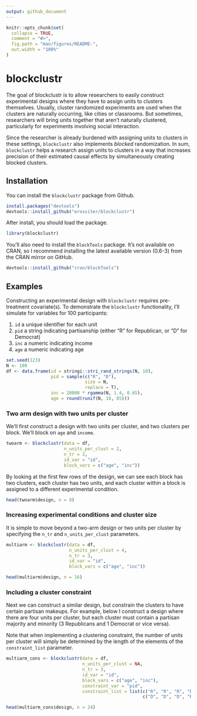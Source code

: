 ```yaml
---
output: github_document
---
```


<!-- README.md is generated from README.Rmd. Please edit that file -->

```r
knitr::opts_chunk$set(
  collapse = TRUE,
  comment = "#>",
  fig.path = "man/figures/README-",
  out.width = "100%"
)
```

# blockclustr

The goal of blockclustr is to allow researchers to easily construct experimental designs where they have to assign units to clusters themselves.  Usually, cluster randomized experiments are used when the clusters are naturally occurring, like cities or classrooms.  But sometimes, researchers will bring units together that aren't naturally clustered, particularly for experiments involving social interaction.

Since the researcher is already burdened with assigning units to clusters in these settings, `blockclustr` also implements *blocked* randomization.  In sum, `blockclustr` helps a research assign units to clusters in a way that increases precision of their estimated causal effects by simultaneously creating blocked clusters.  


## Installation

You can install the `blockclustr` package from Github.

```r
install.packages("devtools")
devtools::install_github("erossiter/blockclustr")
```

After install, you should load the package.

```r
library(blockclustr)
```

You'll also need to install the `blockTools` package.  It's not available on CRAN, so I recommend installing the latest available version (0.6-3) from the CRAN mirror on GitHub. 

```r
devtools::install_github("cran/blockTools")
```


## Examples

Constructing an experimental design with `blockclustr` requires pre-treatment covariate(s).  To demonstrate the `blockclustr` functionality, I'll simulate for variables for 100 participants:

1. `id` a unique identifier for each unit
2. `pid` a string indicating partisanship (either "R" for Republican, or "D" for Democrat)
3. `inc` a numeric indicating income
4. `age` a numeric indicating age

```r
set.seed(123)
N <- 100
df <- data.frame(id = stringi::stri_rand_strings(N, 10),
                 pid = sample(c("R", "D"),
                              size = N,
                              replace = T),
                 inc = 20000 * rgamma(N, 1.4, 0.65),
                 age = round(runif(N, 18, 85)))

```

### Two arm design with two units per cluster

We'll first construct a design with two units per cluster, and two clusters per block.  We'll block on `age` and `income`.

```r
twoarm <- blockclustr(data = df,
                      n_units_per_clust = 2,
                      n_tr = 2,
                      id_var = "id",
                      block_vars = c("age", "inc"))
```

By looking at the first few rows of the design, we can see each block has two clusters, each cluster has two units, and each cluster within a block is assigned to a different experimental condition.

```r
head(twoarm$design, n = 8)
```


### Increasing experimental conditions and cluster size

It is simple to move beyond a two-arm design or two units per cluster by specifying the `n_tr` and `n_units_per_clust` parameters.

```r
multiarm <- blockclustr(data = df,
                        n_units_per_clust = 4,
                        n_tr = 3,
                        id_var = "id",
                        block_vars = c("age", "inc"))

head(multiarm$design, n = 16)
```


### Including a cluster constraint

Next we can construct a similar design, but constrain the clusters to have certain partisan makeups.  For example, below I construct a design where there are four units per cluster, but each cluster must contain a partisan majority and minority (3 Republicans and 1 Democrat or vice versa).

Note that when implementing a clustering constraint, the number of units per cluster will simply be determined by the length of the elements of the `constraint_list` parameter.  

```r
multiarm_cons <- blockclustr(data = df,
                             n_units_per_clust = NA,
                             n_tr = 3,
                             id_var = "id",
                             block_vars = c("age", "inc"),
                             constraint_var = "pid",
                             constraint_list = list(c("R", "R", "R", "D"),
                                                    c("D", "D", "D", "R")))

head(multiarm_cons$design, n = 24)
```
